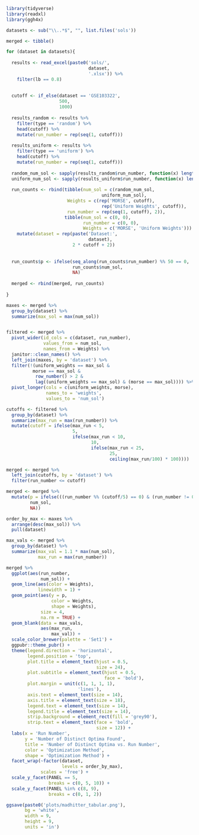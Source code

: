 ```{r}
library(tidyverse)
library(readxl)
library(ggh4x)
```

```{r}
datasets <- sub("\\..*$", "", list.files('sols'))

merged <- tibble()

for (dataset in datasets){
  
  results <- read_excel(paste0('sols/',
                               dataset,
                               '.xlsx')) %>% 
    filter(lb == 0.8)
  
  
  cutoff <- if_else(dataset == 'GSE103322',
                    500,
                    1000)
  
  results_random <- results %>% 
    filter(type == 'random') %>%
    head(cutoff) %>% 
    mutate(run_number = rep(seq(1, cutoff)))
  
  results_uniform <- results %>% 
    filter(type == 'uniform') %>% 
    head(cutoff) %>% 
    mutate(run_number = rep(seq(1, cutoff)))
  
  random_num_sol <- sapply(results_random$run_number, function(x) length(unique(head(results_random$genes, x))))
  uniform_num_sol <- sapply(results_uniform$run_number, function(x) length(unique(head(results_uniform$genes, x))))
    
  run_counts <- rbind(tibble(num_sol = c(random_num_sol,
                                    uniform_num_sol),
                       Weights = c(rep('MORSE', cutoff),
                                    rep('Uniform Weights', cutoff)),
                       run_number = rep(seq(1, cutoff), 2)),
                      tibble(num_sol = c(0, 0),
                             run_number = c(0, 0),
                             Weights = c('MORSE', 'Uniform Weights'))) %>% 
    mutate(dataset = rep(paste('Dataset:',
                               dataset),
                         2 * cutoff + 2))
  
  
  run_counts$p <- ifelse(seq_along(run_counts$run_number) %% 50 == 0,
                         run_counts$num_sol,
                         NA)
  
  merged <- rbind(merged, run_counts)
  
}
```

```{r}
maxes <- merged %>% 
  group_by(dataset) %>% 
  summarize(max_sol = max(num_sol))


filtered <- merged %>% 
  pivot_wider(id_cols = c(dataset, run_number),
              values_from = num_sol,
              names_from = Weights) %>% 
  janitor::clean_names() %>% 
  left_join(maxes, by = 'dataset') %>% 
  filter(!(uniform_weights == max_sol &
          morse == max_sol &
           row_number() > 2 &
           lag((uniform_weights == max_sol) & (morse == max_sol)))) %>% 
  pivot_longer(cols = c(uniform_weights, morse),
               names_to = 'weights',
               values_to = 'num_sol')
```

```{r}
cutoffs <- filtered %>% 
  group_by(dataset) %>% 
  summarize(max_run = max(run_number)) %>% 
  mutate(cutoff = ifelse(max_run < 5,
                         5,
                         ifelse(max_run < 10,
                                10,
                                ifelse(max_run < 25,
                                       25,
                                       ceiling(max_run/100) * 100))))

merged <- merged %>% 
  left_join(cutoffs, by = 'dataset') %>% 
  filter(run_number <= cutoff)

merged <- merged %>% 
  mutate(p = ifelse(((run_number %% (cutoff/5) == 0) & (run_number != 0)),
         num_sol,
         NA))
```

```{r}
order_by_max <- maxes %>%
  arrange(desc(max_sol)) %>%
  pull(dataset)

max_vals <- merged %>%
  group_by(dataset) %>%
  summarize(max_val = 1.1 * max(num_sol),
            max_run = max(run_number))
```

```{r}
merged %>% 
  ggplot(aes(run_number,
             num_sol)) +
  geom_line(aes(color = Weights),
            linewidth = 1) +
  geom_point(aes(y = p,
                 color = Weights,
                 shape = Weights),
             size = 4,
             na.rm = TRUE) +
  geom_blank(data = max_vals,
             aes(max_run,
                 max_val)) +
  scale_color_brewer(palette = 'Set1') +
  ggpubr::theme_pubr() +
  theme(legend.direction = 'horizontal',
        legend.position = 'top',
        plot.title = element_text(hjust = 0.5,
                                  size = 24),
        plot.subtitle = element_text(hjust = 0.5,
                                     face = 'bold'),
        plot.margin = unit(c(1, 1, 1, 1),
                           'lines'),
        axis.text = element_text(size = 14),
        axis.title = element_text(size = 18),
        legend.text = element_text(size = 14),
        legend.title = element_text(size = 14),
        strip.background = element_rect(fill = 'grey90'),
        strip.text = element_text(face = 'bold',
                                  size = 12)) +
  labs(x = 'Run Number',
       y = 'Number of Distinct Optima Found',
       title = 'Number of Distinct Optima vs. Run Number',
       color = 'Optimization Method',
       shape = 'Optimization Method') +
  facet_wrap(~factor(dataset,
                     levels = order_by_max),
             scales = 'free') +
  scale_y_facet(PANEL == 5,
                breaks = c(0, 5, 10)) +
  scale_y_facet(PANEL %in% c(8, 9),
                breaks = c(0, 1, 2))

ggsave(paste0('plots/madhitter_tabular.png'),
       bg = 'white',
       width = 9,
       height = 9,
       units = 'in')
```